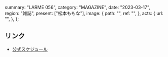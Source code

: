   summary: "LARME 056",
  category: "MAGAZINE",
  date: "2023-03-17",
  region: "雑誌",
  present: ["松本ももな"],
  image: {
    path: "",
    ref: "",
  },
  acts: {
    url: "",
  },
};

## リンク

- [公式スケジュール](https://takanenonadeshiko.jp/?p=821)
